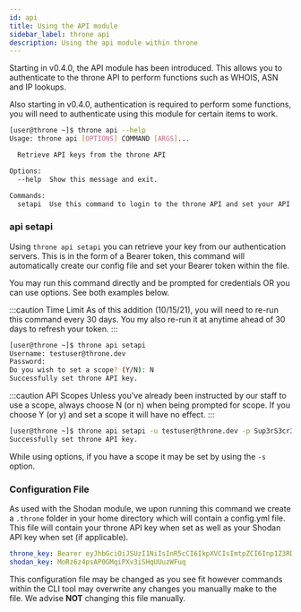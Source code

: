 ```yaml
---
id: api
title: Using the API module
sidebar_label: throne api
description: Using the api module within throne
---
```


Starting in v0.4.0, the API module has been introduced. This allows you to authenticate to the throne API to perform functions such as WHOIS, ASN and IP lookups.

Also starting in v0.4.0, authentication is required to perform some functions, you will need to authenticate using this module for certain items to work.

```bash
[user@throne ~]$ throne api --help
Usage: throne api [OPTIONS] COMMAND [ARGS]...

  Retrieve API keys from the throne API

Options:
  --help  Show this message and exit.

Commands:
  setapi  Use this command to login to the throne API and set your API key
```

### api setapi

Using `throne api setapi` you can retrieve your key from our authentication servers. This is in the form of a Bearer token, this command will automatically create our config file and set your Bearer token within the file.

You may run this command directly and be prompted for credentials OR you can use options. See both examples below.

:::caution Time Limit
As of this addition (10/15/21), you will need to re-run this command every 30 days. You my also re-run it at anytime ahead of 30 days to refresh your token.
:::

```bash title="Prompt"
[user@throne ~]$ throne api setapi
Username: testuser@throne.dev
Password: 
Do you wish to set a scope? (Y/N): N
Successfully set throne API key.
```

:::caution API Scopes
Unless you've already been instructed by our staff to use a scope, always choose N (or n) when being prompted for scope. If you choose Y (or y) and set a scope it will have no effect.
:::

```bash title="Options"
[user@throne ~]$ throne api setapi -u testuser@throne.dev -p Sup3rS3cr3tS3cur3P@55w0rd!
Successfully set throne API key.
```

While using options, if you have a scope it may be set by using the `-s` option.

### Configuration File 

As used with the Shodan module, we upon running this command we create a `.throne` folder in your home directory which will contain a config.yml file. This file will contain your throne API key when set as well as your Shodan API key when set (if applicable).

```YAML title="Example Config File"
throne_key: Bearer eyJhbGciOiJSUzI1NiIsInR5cCI6IkpXVCIsImtpZCI6Inp1Z3RDRWtPM2hvNVIwM3YxbHJZeSJ9eyJpc3MiOiJodHRwczovL3Rocm9uZS1wcm9kLnVzLmF1dGgwLmNvbS8iLCJzdWIiOiJhdXRoMHw2MTI3YjE1YjhmYzRiYTAwNzFDExN2EiLCJhdWQiOiJodHRwczovL2FwaS50aHJvbmUuZGV2IiwiaWF0IjoxNjMwNDMxNTAxLCJl
shodan_key: MoRz6z4psAP0GMqiPXv3iSHqUUuzWFuq
```

This configuration file may be changed as you see fit however commands within the CLI tool may overwrite any changes you manually make to the file. We advise __NOT__ changing this file manually.